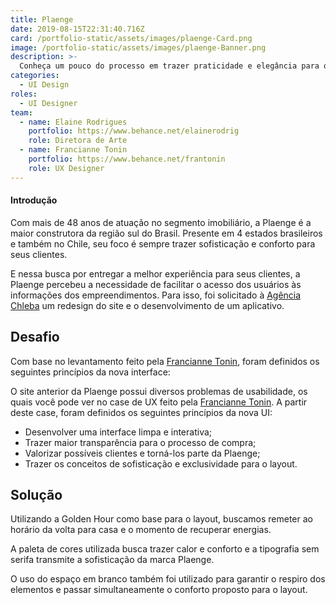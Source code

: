 ```yaml
---
title: Plaenge
date: 2019-08-15T22:31:40.716Z
card: /portfolio-static/assets/images/plaenge-Card.png
image: /portfolio-static/assets/images/plaenge-Banner.png
description: >-
  Conheça um pouco do processo em trazer praticidade e elegância para o site e aplicativo da construtora Plaenge.
categories:
  - UI Design
roles:
  - UI Designer
team:
  - name: Elaine Rodrigues
    portfolio: https://www.behance.net/elainerodrig
    role: Diretora de Arte
  - name: Francianne Tonin
    portfolio: https://www.behance.net/frantonin
    role: UX Designer
---
```



#### Introdução

Com mais de 48 anos de atuação no segmento imobiliário, a Plaenge é a maior construtora da região sul do Brasil. Presente em 4 estados brasileiros e também no Chile, seu foco é sempre trazer sofisticação e conforto para seus clientes.

E nessa busca por entregar a melhor experiência para seus clientes, a Plaenge percebeu a necessidade de facilitar o acesso dos usuários às informações dos empreendimentos. Para isso, foi solicitado à [Agência Chleba](https://www.chleba.net/) um redesign do site e o desenvolvimento de um aplicativo.

## Desafio

Com base no levantamento feito pela [Francianne Tonin](https://www.behance.net/gallery/83533089/UX-UI-Construtora-Plaenge), foram definidos os seguintes princípios da nova interface:

O site anterior da Plaenge possui diversos problemas de usabilidade, os quais você pode ver no case de UX feito pela [Francianne Tonin](https://www.behance.net/gallery/83533089/UX-UI-Construtora-Plaenge). A partir deste case, foram definidos os seguintes princípios da nova UI:

- Desenvolver uma interface limpa e interativa;
- Trazer maior transparência para o processo de compra;
- Valorizar possíveis clientes e torná-los parte da Plaenge;
- Trazer os conceitos de sofisticação e exclusividade para o layout.

## Solução

Utilizando a Golden Hour como base para o layout, buscamos remeter ao horário da volta para casa e o momento de recuperar energias.

A paleta de cores utilizada busca trazer calor e conforto e a tipografia sem serifa transmite a sofisticação da marca Plaenge.

<Picture src={plaengeGuide} alt="Fontes e paleta de cores do layout." />

O uso do espaço em branco também foi utilizado para garantir o respiro dos elementos e passar simultaneamente o conforto proposto para o layout.

<Picture src={plaengeSiteHome} alt="Layout da página home do site." />

<Picture src={plaengeSiteEmpreendimento} alt="Detalhe da página empreendimentos do site." />

<Picture src={plaengeSiteAplaenge} alt="Trecho da página do site sobre a Plaenge." />

<Picture src={plaengeAppHome} alt="Detalhe da home e outras telas do aplicativo." />

<Picture src={PlaengeAppOutro} alt="Detalhes de outras telas do aplicativo." />

<Picture src={plaengeSitePVC} alt="Design da página home do portal do cliente." />

<Picture src={plaengeSitePVC2} alt="Detalhe de diversas páginas do portal do cliente." />
